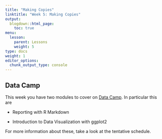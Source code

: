 ```yaml
---
title: "Making Copies"
linktitle: "Week 5: Making Copies"
output:
  blogdown::html_page:
    toc: true
menu:
  lesson:
    parent: Lessons
    weight: 5
type: docs
weight: 1
editor_options: 
  chunk_output_type: console
---
```


## Data Camp
This week you have two modules to cover on [Data Camp](https://www.datacamp.com/){target="_blank"}. In particular this are

- Reporting with R Markdown 

- Introduction to Data Visualization with ggplot2

For more information about these, take a look at the tentative schedule.

